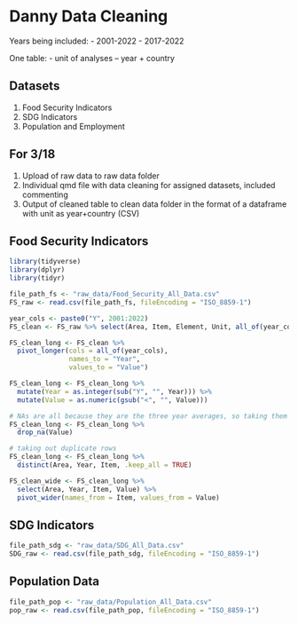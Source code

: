 # Danny Data Cleaning

Years being included:
- 2001-2022
- 2017-2022

One table:
- unit of analyses -- year + country



## Datasets
1. Food Security Indicators
2. SDG Indicators
3. Population and Employment


## For 3/18
1. Upload of raw data to raw data folder
2. Individual qmd file with data cleaning for assigned datasets, included commenting
3. Output of cleaned table to clean data folder in the format of a dataframe with unit as year+country (CSV)

## Food Security Indicators

```r
library(tidyverse)
library(dplyr)
library(tidyr)

file_path_fs <- "raw_data/Food_Security_All_Data.csv"
FS_raw <- read.csv(file_path_fs, fileEncoding = "ISO_8859-1")

year_cols <- paste0("Y", 2001:2022)
FS_clean <- FS_raw %>% select(Area, Item, Element, Unit, all_of(year_cols))

FS_clean_long <- FS_clean %>%
  pivot_longer(cols = all_of(year_cols),
               names_to = "Year",
               values_to = "Value")

FS_clean_long <- FS_clean_long %>%
  mutate(Year = as.integer(sub("Y", "", Year))) %>%
  mutate(Value = as.numeric(gsub("<", "", Value)))

# NAs are all because they are the three year averages, so taking them out
FS_clean_long <- FS_clean_long %>%
  drop_na(Value)

# taking out duplicate rows
FS_clean_long <- FS_clean_long %>%
  distinct(Area, Year, Item, .keep_all = TRUE)

FS_clean_wide <- FS_clean_long %>%
  select(Area, Year, Item, Value) %>%
  pivot_wider(names_from = Item, values_from = Value)

```


## SDG Indicators
```r
file_path_sdg <- "raw_data/SDG_All_Data.csv"
SDG_raw <- read.csv(file_path_sdg, fileEncoding = "ISO_8859-1")
```

## Population Data
```r
file_path_pop <- "raw_data/Population_All_Data.csv"
pop_raw <- read.csv(file_path_pop, fileEncoding = "ISO_8859-1")
```


